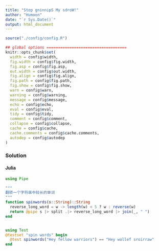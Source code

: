 ```yaml
---
title: "Stop gninnipS My sdroW!"
author: "Humoon"
date: "`r Sys.Date()`"
output: html_document
---
```



```r
source("./config/config.R")

## global options ===================================
knitr::opts_chunk$set(
  width = config$width,
  fig.width = config$fig.width,
  fig.asp = config$fig.asp,
  out.width = config$out.width,
  fig.align = config$fig.align,
  fig.path = config$fig.path,
  fig.show = config$fig.show,
  warn = config$warn,
  warning = config$warning,
  message = config$message,
  echo = config$echo,
  eval = config$eval,
  tidy = config$tidy,
  comment = config$comment,
  collapse = config$collapse,
  cache = config$cache,
  cache.comments = config$cache.comments,
  autodep = config$autodep
)
```



### Solution

#### Julia
```julia
using Pipe

"""
翻转一个字符串中较长的单词   
"""
function spinwords(s::String)::String
  reverse_long_word = w -> length(w) < 5 ? w : reverse(w)
  return @pipe s |> split .|> reverse_long_word |> join(_, " ")
end


using Test
@testset "spin words" begin
  @test spinwords("Hey fellow warriors") == "Hey wollef sroirraw"
end
```


